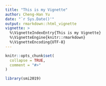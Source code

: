 ```yaml
---
title: "This is my Vignette"
author: Cheng-Han Yu
date: "`r Sys.Date()'"
output: rmarkdown::html_vignette
vignette: >
  %\VignetteIndexEntry{This is my Vignette}
  %\VignetteEngine{knitr::rmarkdown}
  %\VignetteEncoding{UTF-8}
---
```


```r
knitr::opts_chunk$set(
  collapse = TRUE,
  comment = "#>"
)
```

```r
library(smi2019)
```
